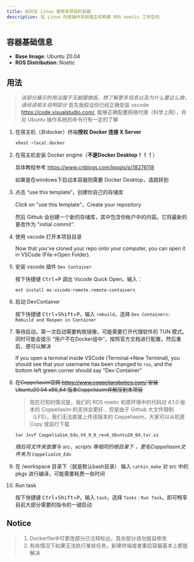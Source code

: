 ```yaml
---
title: 如何在 Linux 使用本项目的容器
description: 在 Linux 内核操作系统宿主机构建 ROS noetic 工作空间
---
```


## 容器基础信息
- **Base Image**: Ubuntu 20.04
- **ROS Distribution**: Noetic

## 用法

> *该部分展示的用法属于无脑跟做版，想了解更多信息以及为什么要这么做，请阅读相关说明部分*
> 首先我假设你已经正确安装 vscode https://code.visualstudio.com/, 能够正确配置网络代理（科学上网），并对 Ubuntu 操作系统的命令行有一定的了解

1. 在宿主机（非docker）终端**授权 Docker 连接 X Server**

    ```jsx
    xhost +local:docker
    ```

2. 在宿主机安装 Docker engine（**不是Docker Desktop！！！**）

   具体教程参考 https://www.cnblogs.com/lqqgis/p/18276118

   如果是在windows下启动本容器则需要 Docker Desktop，请跳转到

3. 点击 “use this template”，创建你自己的存储库

    Click on "use this template"，Create your repository  
    
    然后 Github 会创建一个新的存储库，其中包含你帐户中的内容。它将最新的更改作为 "initial commit".

4. 使用 vscode 打开本项目目录
    
    Now that you've cloned your repo onto your computer, you can open it in VSCode (File->Open Folder).
    
6. 安装 vscode 插件 `Dev Container`
    
    按下快捷键 <kbd>Ctrl</kbd>+<kbd>P</kbd> 调出 Vscode Quick Open，输入：
    
    ```
    ext install ms-vscode-remote.remote-containers
    ```
    
7. 启动 DevContainer
    
    按下快捷键 <kbd>Ctrl</kbd>+<kbd>Shift</kbd>+<kbd>P</kbd>，输入 `rebuild`，选择 `Dev Containers: Rebuild and Reopen in Container`
    
8. 等待启动。第一次启动需要构筑镜像，可能需要打开代理软件的 TUN 模式。同时可能会提示 “用户不在Docker组中“，按照官方文档进行配置，然后重启，便可以解决
    
    If you open a terminal inside VSCode (Terminal->New Terminal), you should see that your username has been changed to `ros`, and the bottom left green corner should say "Dev Container"

9. ~~在Coppeliasim官网 https://www.coppeliarobotics.com/ 安装 Ubuntu20.04 x86_64 版本Coppeliasim并解压到本项目~~  
    > 现在已知的情况是，我们的 ROS noetic 和原环境中的代码对 4.1.0 版本的 Coppeliasim 的支持会更好... 但是由于 Github 大文件限制（LFS），我们无法直接上传该版本的 Coppeliasim，大家可以从机房 Copy 或自行下载
   
    ```
    tar Jxvf CoppeliaSim_Edu_V4_9_0_rev6_Ubuntu20_04.tar.xz
    ```
    *随后将文件夹放置与 src、scripts 等相同的根目录下 ，更名Coppeliasim文件夹为 `CoppeliaSim_Edu`*

10. 在 /workspace 目录下（就是默认bash目录） 输入 `catkin_make` 对 src 中的 pkgs 进行编译，可能需要耗费一些时间

11. Run task
    
    按下快捷键 <kbd>Ctrl</kbd>+<kbd>Shift</kbd>+<kbd>P</kbd>，输入 `task`，选择 `Tasks：Run Task`，即可畅享目前大部分需要的指令的一键启动

## Notice

> 1. Dockerfile中可更改部分已注释标出，其余部分请勿擅自修改
> 2. 有些情况下如果无法执行某些任务，新建终端或者重启容器基本上都能解决

